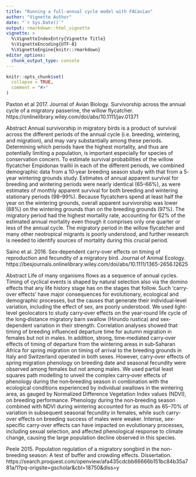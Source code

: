 ```yaml
---
title: "Running a full-annual cycle model with FACavian"
author: "Vignette Author"
date: "`r Sys.Date()`"
output: rmarkdown::html_vignette
vignette: >
  %\VignetteIndexEntry{Vignette Title}
  %\VignetteEncoding{UTF-8}
  %\VignetteEngine{knitr::rmarkdown}
editor_options: 
  chunk_output_type: console
---
```


```r
knitr::opts_chunk$set(
  collapse = TRUE,
  comment = "#>"
)
```



Paxton et al 2017.  Journal of Avian Biology.  Survivorship across the annual cycle of a migratory passerine, the willow flycatcher.
https://onlinelibrary.wiley.com/doi/abs/10.1111/jav.01371

Abstract
Annual survivorship in migratory birds is a product of survival across the different periods of the annual cycle (i.e. breeding, wintering, and migration), and may vary substantially among these periods. Determining which periods have the highest mortality, and thus are potentially limiting a population, is important especially for species of conservation concern. To estimate survival probabilities of the willow flycatcher Empidonax traillii in each of the different periods, we combined demographic data from a 10‐year breeding season study with that from a 5‐year wintering grounds study. Estimates of annual apparent survival for breeding and wintering periods were nearly identical (65–66%), as were estimates of monthly apparent survival for both breeding and wintering stationary periods (98–99%). Because flycatchers spend at least half the year on the wintering grounds, overall apparent survivorship was lower (88%) on the wintering grounds than on the breeding grounds (97%). The migratory period had the highest mortality rate, accounting for 62% of the estimated annual mortality even though it comprises only one quarter or less of the annual cycle. The migratory period in the willow flycatcher and many other neotropical migrants is poorly understood, and further research is needed to identify sources of mortality during this crucial period.


Saino et al.  2016.  Sex‐dependent carry‐over effects on timing of reproduction and fecundity of a migratory bird.  Journal of Animal Ecology. 
https://besjournals.onlinelibrary.wiley.com/doi/abs/10.1111/1365-2656.12625

Abstract
Life of many organisms flows as a sequence of annual cycles. Timing of cyclical events is shaped by natural selection also via the domino effects that any life history stage has on the stages that follow. Such ‘carry‐over effects’ have major consequences for evolutionary, ecological and demographic processes, but the causes that generate their individual‐level variation, including the effect of sex, are poorly understood.
We used light‐level geolocators to study carry‐over effects on the year‐round life cycle of the long‐distance migratory barn swallow (Hirundo rustica) and sex‐dependent variation in their strength.
Correlation analyses showed that timing of breeding influenced departure time for autumn migration in females but not in males. In addition, strong, time‐mediated carry‐over effects of timing of departure from the wintering areas in sub‐Saharan Africa for spring migration on timing of arrival to the breeding grounds in Italy and Switzerland operated in both sexes. However, carry‐over effects of spring migration phenology on breeding date and seasonal fecundity were observed among females but not among males.
We used partial least squares path modelling to unveil the complex carry‐over effects of phenology during the non‐breeding season in combination with the ecological conditions experienced by individual swallows in the wintering area, as gauged by Normalized Difference Vegetation Index values (NDVI), on breeding performance. Phenology during the non‐breeding season combined with NDVI during wintering accounted for as much as 65–70% of variation in subsequent seasonal fecundity in females, while such carry‐over effects on breeding success of males were weaker.
Intense, sex‐specific carry‐over effects can have impacted on evolutionary processes, including sexual selection, and affected phenological response to climate change, causing the large population decline observed in this species.




Peele 2015.  Population regulation of a migratory songbird in the non-breeding season: A test of buffer and crowding effects.  Dissertation.
https://search.proquest.com/openview/afa435cdcbb66666b151bc84b35a781a/1?pq-origsite=gscholar&cbl=18750&diss=y
